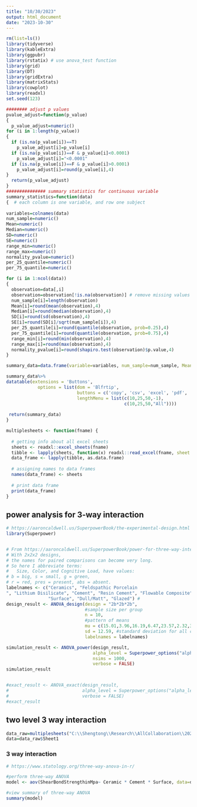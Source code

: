 ```yaml
---
title: "10/30/2023"
output: html_document
date: "2023-10-30"
---
```




```r
rm(list=ls())
library(tidyverse)
library(kableExtra)
library(ggpubr)
library(rstatix) # use anova_test function 
library(grid)
library(DT)
library(gridExtra)
library(matrixStats)
library(cowplot)
library(readxl)
set.seed(123)
```




```r
######## adjust p values 
pvalue_adjust=function(p_value)
{
  p_value_adjust=numeric()
for (i in 1:length(p_value))
{
  if (is.na(p_value[i])==T)
    p_value_adjust[i]=p_value[i]
  if (is.na(p_value[i])==F & p_value[i]<0.0001)
    p_value_adjust[i]="<0.0001"
  if (is.na(p_value[i])==F & p_value[i]>0.0001)
    p_value_adjust[i]=round(p_value[i],4)
}
  return(p_value_adjust)
}
############### summary statistics for continuous variable 
summary_statistics=function(data)
{  # each column is one variable, and row one subject 
  
variables=colnames(data)
num_sample=numeric()
Mean=numeric()
Median=numeric()
SD=numeric()
SE=numeric()
range_min=numeric()
range_max=numeric()
normality_pvalue=numeric()
per_25_quantile=numeric()
per_75_quantile=numeric()

for (i in 1:ncol(data))
{
  observation=data[,i]
  observation=observation[!is.na(observation)] # remove missing values 
  num_sample[i]=length(observation)
  Mean[i]=round(mean(observation),4)
  Median[i]=round(median(observation),4)
  SD[i]=round(sd(observation),4)
  SE[i]=round(SD[i]/sqrt(num_sample[i]),4)
  per_25_quantile[i]=round(quantile(observation, prob=0.25),4)
  per_75_quantile[i]=round(quantile(observation, prob=0.75),4)
  range_min[i]=round(min(observation),4)
  range_max[i]=round(max(observation),4)
  normality_pvalue[i]=round(shapiro.test(observation)$p.value,4)
}

summary_data=data.frame(variable=variables, num_sample=num_sample, Mean=Mean, Median=Median, SD=SD, SE=SE,per_25_quantile, per_75_quantile, Range_low=range_min, Range_upper=range_max, normality_pvalue=normality_pvalue)

summary_data%>%
datatable(extensions = 'Buttons',
            options = list(dom = 'Blfrtip',
                           buttons = c('copy', 'csv', 'excel', 'pdf', 'print'),
                           lengthMenu = list(c(10,25,50,-1),
                                             c(10,25,50,"All"))))
  
 return(summary_data) 
}

multiplesheets <- function(fname) {
   
  # getting info about all excel sheets
  sheets <- readxl::excel_sheets(fname)
  tibble <- lapply(sheets, function(x) readxl::read_excel(fname, sheet = x))
  data_frame <- lapply(tibble, as.data.frame)
    
  # assigning names to data frames
  names(data_frame) <- sheets
    
  # print data frame
  print(data_frame)
}


```




## power analysis for 3-way interaction 

```r
# https://aaroncaldwell.us/SuperpowerBook/the-experimental-design.html
library(Superpower)


# From https://aaroncaldwell.us/SuperpowerBook/power-for-three-way-interactions.html
# With 2x2x2 designs, 
# the names for paired comparisons can become very long. 
# So here I abbreviate terms: 
#   Size, Color, and Cognitive Load, have values:
# b = big, s = small, g = green, 
# r = red, pres = present, abs = absent.  
labelnames <- c("Ceramics", "Feldspathic Porcelain
", "Lithium Disilicate", "Cement", "Resin Cement", "Flowable Composite", 
                "Surface", "Dull/Matt", "Glazed") #
design_result <- ANOVA_design(design = "2b*2b*2b", 
                              #sample size per group 
                              n = 10, 
                              #pattern of means
                              mu = c(15.01,3.96,16.19,6.47,23.57,2.32,35.82,3.63), 
                              sd = 12.59, #standard deviation for all conditions sd(data$ShearBondStrengthinMpa)
                              labelnames = labelnames) 
```

```r
simulation_result <- ANOVA_power(design_result, 
                                 alpha_level = Superpower_options("alpha_level"), 
                                 nsims = 1000,
                                 verbose = FALSE)
simulation_result


#exact_result <- ANOVA_exact(design_result,
#                            alpha_level = Superpower_options("alpha_level"),
#                            verbose = FALSE)
#exact_result
```




## two level 3 way interaction 


```r
data_raw=multiplesheets("C:\\Shengtong\\Research\\AllCollaboration\\2023\\202310\\Zaid\\SBS GC Stat.xlsx")
data=data_raw$Sheet1
```


### 3 way interaction 

```r
# https://www.statology.org/three-way-anova-in-r/

#perform three-way ANOVA
model <- aov(ShearBondStrengthinMpa~ Ceramic * Cement * Surface, data=data)

#view summary of three-way ANOVA
summary(model)
```